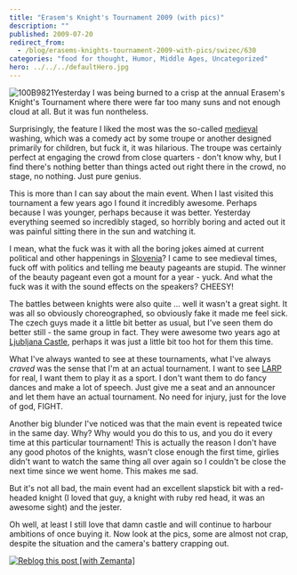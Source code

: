 ```yaml
---
title: "Erasem's Knight's Tournament 2009 (with pics)"
description: ""
published: 2009-07-20
redirect_from:
  - /blog/erasems-knights-tournament-2009-with-pics/swizec/630
categories: "food for thought, Humor, Middle Ages, Uncategorized"
hero: ../../../defaultHero.jpg
---
```


![100B9821](http://swizec.com/blog/wp-content/uploads/2009/07/100B9821-300x240.jpg "100B9821")Yesterday I was being burned to a crisp at the annual Erasem's Knight's Tournament where there were far too many suns and not enough cloud at all. But it was fun nontheless.

Surprisingly, the feature I liked the most was the so-called [medieval](http://en.wikipedia.org/wiki/Middle_Ages "Middle Ages") washing, which was a comedy act by some troupe or another designed primarily for children, but fuck it, it was hilarious. The troupe was certainly perfect at engaging the crowd from close quarters - don't know why, but I find there's nothing better than things acted out right there in the crowd, no stage, no nothing. Just pure genius.

This is more than I can say about the main event. When I last visited this tournament a few years ago I found it incredibly awesome. Perhaps because I was younger, perhaps because it was better. Yesterday everything seemed so incredibly staged, so horribly boring and acted out it was painful sitting there in the sun and watching it.

I mean, what the fuck was it with all the boring jokes aimed at current political and other happenings in [Slovenia](<http://maps.google.com/maps?ll=46.05,14.5&spn=10.0,10.0&q=46.05,14.5 (Slovenia)&t=h> "Slovenia")? I came to see medieval times, fuck off with politics and telling me beauty pageants are stupid. The winner of the beauty pageant even got a mount for a year - yuck. And what the fuck was it with the sound effects on the speakers? CHEESY!

The battles between knights were also quite ... well it wasn't a great sight. It was all so obviously choreographed, so obviously fake it made me feel sick. The czech guys made it a little bit better as usual, but I've seen them do better still - the same group in fact. They were awesome two years ago at [Ljubljana Castle](<http://maps.google.com/maps?ll=46.0488888889,14.5083333333&spn=1.0,1.0&q=46.0488888889,14.5083333333 (Ljubljana%20Castle)&t=h> "Ljubljana Castle"), perhaps it was just a little bit too hot for them this time.

What I've always wanted to see at these tournaments, what I've always _craved_ was the sense that I'm at an actual tournament. I want to see [LARP](http://en.wikipedia.org/wiki/Live_action_role-playing_game "Live action role-playing game") for real, I want them to play it as a sport. I don't want them to do fancy dances and make a lot of speech. Just give me a seat and an announcer and let them have an actual tournament. No need for injury, just for the love of god, FIGHT.

Another big blunder I've noticed was that the main event is repeated twice in the same day. Why? Why would you do this to us, and you do it every time at this particular tournament! This is actually the reason I don't have any good photos of the knights, wasn't close enough the first time, girlies didn't want to watch the same thing all over again so I couldn't be close the next time since we went home. This makes me sad.

But it's not all bad, the main event had an excellent slapstick bit with a red-headed knight (I loved that guy, a knight with ruby red head, it was an awesome sight) and the jester.

Oh well, at least I still love that damn castle and will continue to harbour ambitions of once buying it. Now look at the pics, some are almost not crap, despite the situation and the camera's battery crapping out.

[![Reblog this post [with Zemanta]](http://img.zemanta.com/reblog_e.png?x-id=b12e3b9c-df35-4e09-9a3c-4facbd6785ec)](http://reblog.zemanta.com/zemified/b12e3b9c-df35-4e09-9a3c-4facbd6785ec/ "Reblog this post [with Zemanta]")
